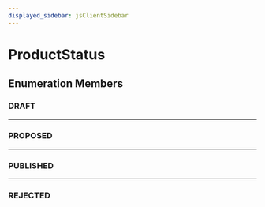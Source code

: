 ```yaml
---
displayed_sidebar: jsClientSidebar
---
```



# ProductStatus

## Enumeration Members

### DRAFT

___

### PROPOSED

___

### PUBLISHED

___

### REJECTED
